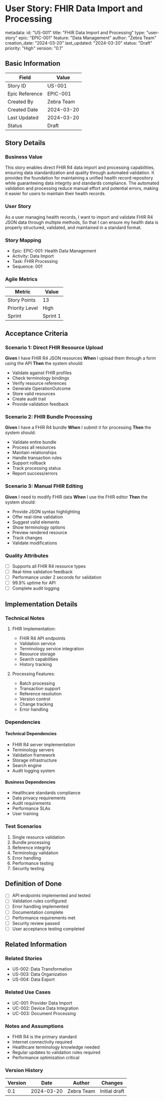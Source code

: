 # User Story: FHIR Data Import and Processing

metadata:
  id: "US-001"
  title: "FHIR Data Import and Processing"
  type: "user-story"
  epic: "EPIC-001"
  feature: "Data Management"
  author: "Zebra Team"
  creation_date: "2024-03-20"
  last_updated: "2024-03-20"
  status: "Draft"
  priority: "High"
  version: "0.1"

## Basic Information
| Field | Value |
|-------|-------|
| Story ID | US-001 |
| Epic Reference | EPIC-001 |
| Created By | Zebra Team |
| Created Date | 2024-03-20 |
| Last Updated | 2024-03-20 |
| Status | Draft |

## Story Details
### Business Value
This story enables direct FHIR R4 data import and processing capabilities, ensuring data standardization and quality through automated validation. It provides the foundation for maintaining a unified health record repository while guaranteeing data integrity and standards compliance. The automated validation and processing reduce manual effort and potential errors, making it easier for users to maintain their health records.

### User Story
As a user managing health records,
I want to import and validate FHIR R4 JSON data through multiple methods,
So that I can ensure my health data is properly structured, validated, and maintained in a standard format.

### Story Mapping
- Epic: EPIC-001: Health Data Management
- Activity: Data Import
- Task: FHIR Processing
- Sequence: 001

### Agile Metrics
| Metric | Value |
|--------|-------|
| Story Points | 13 |
| Priority Level | High |
| Sprint | Sprint 1 |

## Acceptance Criteria
### Scenario 1: Direct FHIR Resource Upload
**Given** I have FHIR R4 JSON resources
**When** I upload them through a form using the API
**Then** the system should:
- Validate against FHIR profiles
- Check terminology bindings
- Verify resource references
- Generate OperationOutcome
- Store valid resources
- Create audit trail
- Provide validation feedback

### Scenario 2: FHIR Bundle Processing
**Given** I have a FHIR R4 bundle
**When** I submit it for processing
**Then** the system should:
- Validate entire bundle
- Process all resources
- Maintain relationships
- Handle transaction rules
- Support rollback
- Track processing status
- Report success/errors

### Scenario 3: Manual FHIR Editing
**Given** I need to modify FHIR data
**When** I use the FHIR editor
**Then** the system should:
- Provide JSON syntax highlighting
- Offer real-time validation
- Suggest valid elements
- Show terminology options
- Preview rendered resource
- Track changes
- Validate modifications

### Quality Attributes
- [ ] Supports all FHIR R4 resource types
- [ ] Real-time validation feedback
- [ ] Performance under 2 seconds for validation
- [ ] 99.9% uptime for API
- [ ] Complete audit logging

## Implementation Details
### Technical Notes
1. FHIR Implementation:
   - FHIR R4 API endpoints
   - Validation service
   - Terminology service integration
   - Resource storage
   - Search capabilities
   - History tracking

2. Processing Features:
   - Batch processing
   - Transaction support
   - Reference resolution
   - Version control
   - Change tracking
   - Error handling

### Dependencies
#### Technical Dependencies
- FHIR R4 server implementation
- Terminology servers
- Validation framework
- Storage infrastructure
- Search engine
- Audit logging system

#### Business Dependencies
- Healthcare standards compliance
- Data privacy requirements
- Audit requirements
- Performance SLAs
- User training

### Test Scenarios
1. Single resource validation
2. Bundle processing
3. Reference integrity
4. Terminology validation
5. Error handling
6. Performance testing
7. Security testing

## Definition of Done
- [ ] API endpoints implemented and tested
- [ ] Validation rules configured
- [ ] Error handling implemented
- [ ] Documentation complete
- [ ] Performance requirements met
- [ ] Security review passed
- [ ] User acceptance testing completed

## Related Information
### Related Stories
- US-002: Data Transformation
- US-003: Data Organization
- US-004: Data Export

### Related Use Cases
- UC-001: Provider Data Import
- UC-002: Device Data Integration
- UC-003: Document Processing

### Notes and Assumptions
- FHIR R4 is the primary standard
- Internet connectivity required
- Healthcare terminology knowledge needed
- Regular updates to validation rules required
- Performance optimization critical

### Version History
| Version | Date | Author | Changes |
|---------|------|---------|----------|
| 0.1 | 2024-03-20 | Zebra Team | Initial draft |
